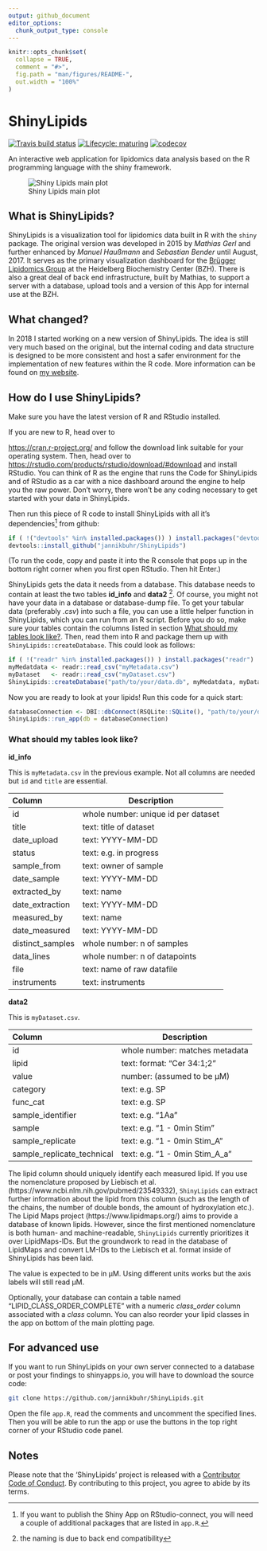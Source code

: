 ```yaml
---
output: github_document
editor_options: 
  chunk_output_type: console
---
```


<!-- README.md is generated from README.Rmd. Please edit that file -->

```r
knitr::opts_chunk$set(
  collapse = TRUE,
  comment = "#>",
  fig.path = "man/figures/README-",
  out.width = "100%"
)
```

# ShinyLipids

<!-- badges: start -->
[![Travis build status](https://travis-ci.com/jannikbuhr/ShinyLipids.svg?token=czApY9arsWuqNrp7yAYj&branch=master)](https://travis-ci.com/jannikbuhr/ShinyLipids)
[![Lifecycle: maturing](https://img.shields.io/badge/lifecycle-maturing-blue.svg)](https://www.tidyverse.org/lifecycle/#maturing)
[![codecov](https://codecov.io/gh/jannikbuhr/ShinyLipids/branch/master/graph/badge.svg?token=1cRbNEmkjj)](https://codecov.io/gh/jannikbuhr/ShinyLipids)
<!-- badges: end -->

An interactive web application for lipidomics data analysis based on
the R programming language with the shiny framework.

![Shiny Lipids main plot](man/figures/sl_main_view.png)

## What is ShinyLipids?

ShinyLipids is a visualization tool for lipidomics data built in R with
the `shiny` package. The original version was developed in 2015
by _Mathias Gerl_ and further enhanced by _Manuel Haußmann_
and _Sebastian Bender_ until August, 2017.
It serves as the primary visualization dashboard for the
[Brügger Lipidomics Group](https://bzh.db-engine.de/default.asp?lfn=2241&fg=4289)
at the Heidelberg Biochemistry Center (BZH).
There is also a great deal of back end infrastructure, built by Mathias,
to support a server with a database,
upload tools and a version of this App for internal use at the BZH.

## What changed?

In 2018 I started working on a new version of ShinyLipids.
The idea is still very much based on the original,
but the internal coding and data structure is designed
to be more consistent and host a safer environment
for the implementation of new features within the R code.
More information can be found on
[my website](https://jmbuhr.de/project/shinylipids/).

## How do I use ShinyLipids?

Make sure you have the latest version of R and RStudio installed.

If you are new to R, head over to

[https://cran.r-project.org/](https://cran.r-project.org/)
and follow the download link suitable for your operating system.
Then, head over to
[https://rstudio.com/products/rstudio/download/#download](https://rstudio.com/products/rstudio/download/#download)
and install RStudio. You can think of R as the engine that runs the Code for
ShinyLipids and of RStudio
as a car with a nice dashboard around the engine to help you the raw power.
Don't worry, there won't be any coding necessary to get started with your
data in ShinyLipids.

Then run this piece of R code to install ShinyLipids with all it's
dependencies^[If you want to publish the Shiny App on RStudio-connect,
you will need a couple of additional packages that
are listed in `app.R`.] from github:

```r
if ( !("devtools" %in% installed.packages()) ) install.packages("devtools")
devtools::install_github("jannikbuhr/ShinyLipids")
```

(To run the code, copy and paste it into the R console that pops up in the
bottom right corner when you first open RStudio. Then hit Enter.)

ShinyLipids gets the data it needs from a database.
This database needs to contain at least the two tables **id_info** and **data2**
^[the naming is due to back end compatibility].
Of course, you might not have your data in a database or
database-dump file. To get your tabular data (preferably _.csv_)
into such a file, you can use a little helper
function in ShinyLipids, which you can run from an R script.
Before you do so, make sure your tables contain the columns
listed in section [What should my tables look like?](#tables).
Then, read them into R and package them up with `ShinyLipids::createDatabase`.
This could look as follows:

```r
if ( !("readr" %in% installed.packages()) ) install.packages("readr")
myMedatdata <- readr::read_csv("myMetadata.csv")
myDataset   <- readr::read_csv("myDataset.csv")
ShinyLipids::createDatabase("path/to/your/data.db", myMedatdata, myDataset)
```

Now you are ready to look at your lipids! Run this code for a quick start:

```r
databaseConnection <- DBI::dbConnect(RSQLite::SQLite(), "path/to/your/data.db")
ShinyLipids::run_app(db = databaseConnection)
```

### What should my tables look like? {#tables}

**id_info**

This is `myMetadata.csv` in the previous example.
Not all columns are needed but `id` and `title` are essential.

|Column           | Description                   |
|:----------------| -----------                   |
|id               | whole number: unique id per dataset |
|title            | text: title of dataset        |
|date_upload      | text: YYYY-MM-DD              |
|status           | text: e.g. in progress        |
|sample_from      | text: owner of sample         |
|date_sample      | text: YYYY-MM-DD              |
|extracted_by     | text: name                    |
|date_extraction  | text: YYYY-MM-DD              |
|measured_by      | text: name                    |
|date_measured    | text: YYYY-MM-DD              |
|distinct_samples | whole number: n of samples    |
|data_lines       | whole number: n of datapoints |
|file             | text: name of raw datafile    |
|instruments      | text: instruments             |

**data2**

This is `myDataset.csv`. 

|Column                     | Description                   |
|:--------------------------| -----------                   |
|id                         | whole number: matches metadata|
|lipid                      | text: format: "Cer 34:1;2"|
|value                      | number:  (assumed to be µM) |
|category                   | text: e.g. SP|
|func_cat                   | text: e.g. SP|
|sample_identifier          | text: e.g. "1Aa"|
|sample                     | text: e.g. "1 - 0min Stim"|
|sample_replicate           | text: e.g. "1 - 0min Stim_A"|
|sample_replicate_technical | text: e.g. "1 - 0min Stim_A_a"|

The lipid column should uniquely identify each measured
lipid. If you use the nomenclature proposed by Liebisch et al.
(https://www.ncbi.nlm.nih.gov/pubmed/23549332), `ShinyLipids`
can extract further information about the lipid from this
column (such as the length of the chains, the number
of double bonds, the amount of hydroxylation etc.).
The Lipid Maps project (https://www.lipidmaps.org/)
aims to provide a database of known lipids. However,
since the first mentioned nomenclature is both human- and machine-readable,
`ShinyLipids` currently prioritizes it over LipidMaps-IDs.
But the groundwork to read in the database of LipidMaps
and convert LM-IDs to the Liebisch et al. format inside of ShinyLipids
has been laid.

The value is expected to be in µM. Using
different units works but the axis labels will still
read µM.

Optionally, your database can contain a table named
"LIPID_CLASS_ORDER_COMPLETE" with
a numeric _class_order_ column associated with a _class_ column.
You can also reorder your lipid classes in the app on bottom of
the main plotting page.

## For advanced use

If you want to run ShinyLipids on your own server connected to a database
or post your findings to shinyapps.io, you will have to download the source code:

```bash
git clone https://github.com/jannikbuhr/ShinyLipids.git
```

Open the file `app.R`, read the comments and uncomment the specified lines.
Then you
will be able to run the app or use the buttons in the top right corner of
your RStudio code panel.

## Notes

Please note that the 'ShinyLipids' project is released with a
[Contributor Code of Conduct](.github/CODE_OF_CONDUCT.md).
By contributing to this project, you agree to abide by its terms.
